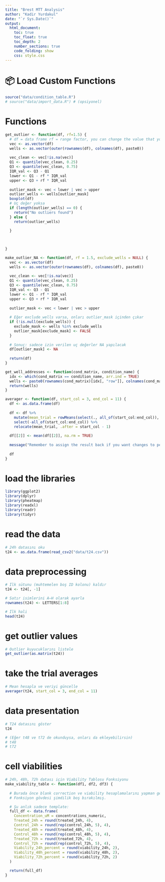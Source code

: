 ```yaml
---
title: "Brest MTT Analysis"
author: "Kadir Yurdakul"
date: "`r Sys.Date()`"
output:
  html_document:
    toc: true
    toc_float: true
    toc_depth: 2
    number_sections: true
    code_folding: show
    css: style.css
---
```


# 📦 Load Custom Functions

```r
source("data/condition_table.R")
# source("data/import_data.R") # (opsiyonel)
```

# Functions

```r
get_outlier <- function(df, rf=1.5) {
  # df = data frame rf = range factor, you can change the value that you rearrange upper and lower values.
  vec <- as.vector(df)
  wells <- as.vector(outer(rownames(df), colnames(df), paste0))
  
  vec_clean <- vec[!is.na(vec)]
  Q1 <- quantile(vec_clean, 0.25)
  Q3 <- quantile(vec_clean, 0.75)
  IQR_val <- Q3 - Q1
  lower <- Q1 - rf * IQR_val
  upper <- Q3 + rf * IQR_val
  
  outlier_mask <- vec < lower | vec > upper
  outlier_wells <- wells[outlier_mask]
  boxplot(df)
  # Uç değer yoksa 
  if (length(outlier_wells) == 0) {
    return("No outliers found")
  } else {
    return(outlier_wells)
    
  }
  

  
}
```


```r
make_outlier_NA <- function(df, rf = 1.5, exclude_wells = NULL) {
  vec <- as.vector(df)
  wells <- as.vector(outer(rownames(df), colnames(df), paste0))
  
  vec_clean <- vec[!is.na(vec)]
  Q1 <- quantile(vec_clean, 0.25)
  Q3 <- quantile(vec_clean, 0.75)
  IQR_val <- Q3 - Q1
  lower <- Q1 - rf * IQR_val
  upper <- Q3 + rf * IQR_val
  
  outlier_mask <- vec < lower | vec > upper
  
  # Eğer exclude_wells varsa, onları outlier_mask içinden çıkar
  if (!is.null(exclude_wells)) {
    exclude_mask <- wells %in% exclude_wells
    outlier_mask[exclude_mask] <- FALSE
  }
  
  # Sonuç: sadece izin verilen uç değerler NA yapılacak
  df[outlier_mask] <- NA
  
  return(df)
}
```

```r

get_well_addresses <- function(cond_matrix, condition_name) {
  idx <- which(cond_matrix == condition_name, arr.ind = TRUE)
  wells <- paste0(rownames(cond_matrix)[idx[, "row"]], colnames(cond_matrix)[idx[, "col"]])
  return(wells)
}

```


```r
averager <- function(df, start_col = 3, end_col = 11) {
  df <- as.data.frame(df)
  
  df <- df %>%
    mutate(mean_trial = rowMeans(select(., all_of(start_col:end_col)), na.rm = TRUE)) %>% 
    select(-all_of(start_col:end_col)) %>% 
    relocate(mean_trial, .after = start_col - 1) 
  
  df[[2]] <- mean(df[[2]], na.rm = TRUE)
  
  message("Remember to assign the result back if you want changes to persist!")
  
  df
}
```

# load the libraries

```r
library(ggplot2)
library(dplyr)
library(pheatmap)
library(readxl)
library(readr)
library(tidyr)

```

# read the data

```r
# 24h datasını oku
t24 <- as.data.frame(read_csv2("data/t24.csv"))


```

# data preprocessing

```r
# İlk sütunu (muhtemelen boş ID kolonu) kaldır
t24 <- t24[, -1]

# Satır isimlerini A–H olarak ayarla
rownames(t24) <- LETTERS[1:8]

# İlk hali
head(t24)

```


# get outlier values

```r
# Outlier kuyucuklarını listele
get_outlier(as.matrix(t24))

```

# take the trial averages
```r
# Mean hesapla ve veriyi güncelle
averager(t24, start_col = 3, end_col = 11)

```

# data presentation 

```r
# T24 datasını göster
t24

# (Eğer t48 ve t72 de okunduysa, onları da ekleyebilirsin)
# t48
# t72

```

# cell viabilities

```r

# 24h, 48h, 72h datası için Viability Tablosu Fonksiyonu
make_viability_table <- function(df1, df2, df3) {
  
  # Burada önce blank correction ve viability hesaplamalarını yapman gerekir.
  # Fonksiyon gövdesi şimdilik boş bırakılmış.

  # Şu anlık sadece template:
  full_df <- data.frame(
    Concentration_uM = concentrations_numeric,
    Treated_24h = round(treated_24h, 4),
    Control_24h = round(rep(control_24h, 5), 4),
    Treated_48h = round(treated_48h, 4),
    Control_48h = round(rep(control_48h, 5), 4),
    Treated_72h = round(treated_72h, 4),
    Control_72h = round(rep(control_72h, 5), 4),
    Viability_24h_percent = round(viability_24h, 2),
    Viability_48h_percent = round(viability_48h, 2),
    Viability_72h_percent = round(viability_72h, 2)
  )

  return(full_df)
}

```

